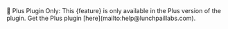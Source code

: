 <Warning>
  🔐 Plus Plugin Only: This {feature} is only available in the Plus version of
  the plugin. Get the Plus plugin [here](mailto:help@lunchpaillabs.com).
</Warning>
